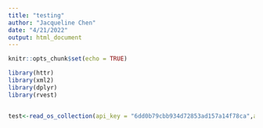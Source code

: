 ```yaml
---
title: "testing"
author: "Jacqueline Chen"
date: "4/21/2022"
output: html_document
---
```


```r
knitr::opts_chunk$set(echo = TRUE)
```

```r
library(httr)
library(xml2)
library(dplyr)
library(rvest)


test<-read_os_collection(api_key = "6dd0b79cbb934d72853ad157a14f78ca",asset_owner="0x148089038088cC49CDcF26e0f96776c25e5CfACd")


```

